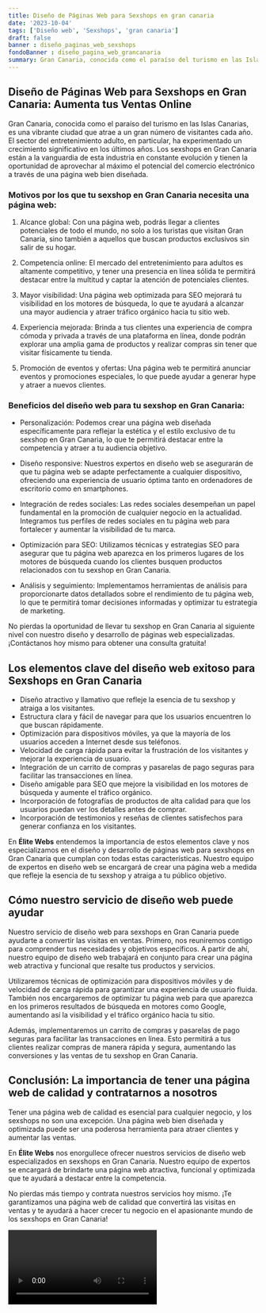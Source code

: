 ```yaml
---
title: Diseño de Páginas Web para Sexshops en gran canaria
date: '2023-10-04'
tags: ['Diseño web', 'Sexshops', 'gran canaria']
draft: false
banner : diseño_paginas_web_sexshops
fondoBanner : diseño_pagina_web_grancanaria
summary: Gran Canaria, conocida como el paraíso del turismo en las Islas Canarias, es una vibrante ciudad que atrae a un gran número de visitantes cada año. El sector del entretenimiento adulto, en particular, ha experimentado un crecimiento significativo en los últimos años. Los sexshops en Gran Canaria están a la vanguardia de esta industria en constante evolución y tienen la oportunidad de aprovechar al máximo el potencial del comercio electrónico a través de una página web bien diseñada.
---
```


## Diseño de Páginas Web para Sexshops en Gran Canaria: Aumenta tus Ventas Online

Gran Canaria, conocida como el paraíso del turismo en las Islas Canarias, es una vibrante ciudad que atrae a un gran número de visitantes cada año. El sector del entretenimiento adulto, en particular, ha experimentado un crecimiento significativo en los últimos años. Los sexshops en Gran Canaria están a la vanguardia de esta industria en constante evolución y tienen la oportunidad de aprovechar al máximo el potencial del comercio electrónico a través de una página web bien diseñada.

### Motivos por los que tu sexshop en Gran Canaria necesita una página web:

1. Alcance global: Con una página web, podrás llegar a clientes potenciales de todo el mundo, no solo a los turistas que visitan Gran Canaria, sino también a aquellos que buscan productos exclusivos sin salir de su hogar.

2. Competencia online: El mercado del entretenimiento para adultos es altamente competitivo, y tener una presencia en línea sólida te permitirá destacar entre la multitud y captar la atención de potenciales clientes.

3. Mayor visibilidad: Una página web optimizada para SEO mejorará tu visibilidad en los motores de búsqueda, lo que te ayudará a alcanzar una mayor audiencia y atraer tráfico orgánico hacia tu sitio web.

4. Experiencia mejorada: Brinda a tus clientes una experiencia de compra cómoda y privada a través de una plataforma en línea, donde podrán explorar una amplia gama de productos y realizar compras sin tener que visitar físicamente tu tienda.

5. Promoción de eventos y ofertas: Una página web te permitirá anunciar eventos y promociones especiales, lo que puede ayudar a generar hype y atraer a nuevos clientes.

### Beneficios del diseño web para tu sexshop en Gran Canaria:

- Personalización: Podemos crear una página web diseñada específicamente para reflejar la estética y el estilo exclusivo de tu sexshop en Gran Canaria, lo que te permitirá destacar entre la competencia y atraer a tu audiencia objetivo.

- Diseño responsive: Nuestros expertos en diseño web se asegurarán de que tu página web se adapte perfectamente a cualquier dispositivo, ofreciendo una experiencia de usuario óptima tanto en ordenadores de escritorio como en smartphones.

- Integración de redes sociales: Las redes sociales desempeñan un papel fundamental en la promoción de cualquier negocio en la actualidad. Integramos tus perfiles de redes sociales en tu página web para fortalecer y aumentar la visibilidad de tu marca.

- Optimización para SEO: Utilizamos técnicas y estrategias SEO para asegurar que tu página web aparezca en los primeros lugares de los motores de búsqueda cuando los clientes busquen productos relacionados con tu sexshop en Gran Canaria.

- Análisis y seguimiento: Implementamos herramientas de análisis para proporcionarte datos detallados sobre el rendimiento de tu página web, lo que te permitirá tomar decisiones informadas y optimizar tu estrategia de marketing.

No pierdas la oportunidad de llevar tu sexshop en Gran Canaria al siguiente nivel con nuestro diseño y desarrollo de páginas web especializadas. ¡Contáctanos hoy mismo para obtener una consulta gratuita!

<GifSeo />

<Cta />

## Los elementos clave del diseño web exitoso para Sexshops en Gran Canaria

- Diseño atractivo y llamativo que refleje la esencia de tu sexshop y atraiga a los visitantes.
- Estructura clara y fácil de navegar para que los usuarios encuentren lo que buscan rápidamente.
- Optimización para dispositivos móviles, ya que la mayoría de los usuarios acceden a Internet desde sus teléfonos.
- Velocidad de carga rápida para evitar la frustración de los visitantes y mejorar la experiencia de usuario.
- Integración de un carrito de compras y pasarelas de pago seguras para facilitar las transacciones en línea.
- Diseño amigable para SEO que mejore la visibilidad en los motores de búsqueda y aumente el tráfico orgánico.
- Incorporación de fotografías de productos de alta calidad para que los usuarios puedan ver los detalles antes de comprar.
- Incorporación de testimonios y reseñas de clientes satisfechos para generar confianza en los visitantes.

En **Élite Webs** entendemos la importancia de estos elementos clave y nos especializamos en el diseño y desarrollo de páginas web para sexshops en Gran Canaria que cumplan con todas estas características. Nuestro equipo de expertos en diseño web se encargará de crear una página web a medida que refleje la esencia de tu sexshop y atraiga a tu público objetivo.

## Cómo nuestro servicio de diseño web puede ayudar

Nuestro servicio de diseño web para sexshops en Gran Canaria puede ayudarte a convertir las visitas en ventas. Primero, nos reuniremos contigo para comprender tus necesidades y objetivos específicos. A partir de ahí, nuestro equipo de diseño web trabajará en conjunto para crear una página web atractiva y funcional que resalte tus productos y servicios.

Utilizaremos técnicas de optimización para dispositivos móviles y de velocidad de carga rápida para garantizar una experiencia de usuario fluida. También nos encargaremos de optimizar tu página web para que aparezca en los primeros resultados de búsqueda en motores como Google, aumentando así la visibilidad y el tráfico orgánico hacia tu sitio.

Además, implementaremos un carrito de compras y pasarelas de pago seguras para facilitar las transacciones en línea. Esto permitirá a tus clientes realizar compras de manera rápida y segura, aumentando las conversiones y las ventas de tu sexshop en Gran Canaria.

## Conclusión: La importancia de tener una página web de calidad y contratarnos a nosotros

Tener una página web de calidad es esencial para cualquier negocio, y los sexshops no son una excepción. Una página web bien diseñada y optimizada puede ser una poderosa herramienta para atraer clientes y aumentar las ventas.

En **Élite Webs** nos enorgullece ofrecer nuestros servicios de diseño web especializados en sexshops en Gran Canaria. Nuestro equipo de expertos se encargará de brindarte una página web atractiva, funcional y optimizada que te ayudará a destacar entre la competencia.

No pierdas más tiempo y contrata nuestros servicios hoy mismo. ¡Te garantizamos una página web de calidad que convertirá las visitas en ventas y te ayudará a hacer crecer tu negocio en el apasionante mundo de los sexshops en Gran Canaria!

<Video />

<CtaBot job='Sexshops' city='gran canaria'/>

<Gmaps query='gran canaria+españa+maps' />